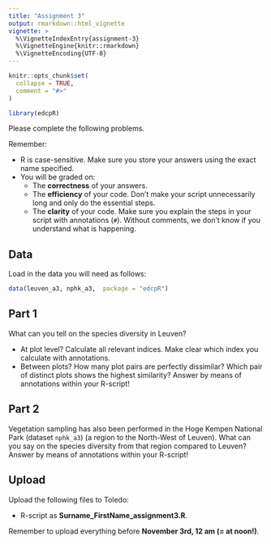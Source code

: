 ```yaml
---
title: "Assignment 3"
output: rmarkdown::html_vignette
vignette: >
  %\VignetteIndexEntry{assignment-3}
  %\VignetteEngine{knitr::rmarkdown}
  %\VignetteEncoding{UTF-8}
---
```


```r
knitr::opts_chunk$set(
  collapse = TRUE,
  comment = "#>"
)
```

```r
library(edcpR)
```

Please complete the following problems.

Remember:

- R is case-sensitive. Make sure you store your answers using the exact name specified.
- You will be graded on:
  - The **correctness** of your answers.
  - The **efficiency** of your code. Don't make your script unnecessarily long and only do the essential steps.
  - The **clarity** of your code. Make sure you explain the steps in your script with annotations (`#`). Without comments, we don't know if you understand what is happening.

## Data

Load in the data you will need as follows:

```r
data(leuven_a3, nphk_a3,  package = "edcpR")
```

## Part 1

What can you tell on the species diversity in Leuven? 

- At plot level? Calculate all relevant indices. Make clear which index you calculate with annotations.
- Between plots? How many plot pairs are perfectly dissimilar? Which pair of distinct plots shows the highest similarity? Answer by means of annotations within your R-script!

## Part 2

Vegetation sampling has also been performed in the Hoge Kempen National Park (dataset `nphk_a3`) (a region to the North-West of Leuven). What can you say on the species diversity from that region compared to Leuven? Answer by means of annotations within your R-script!

## Upload

Upload the following files to Toledo:

- R-script as **Surname_FirstName_assignment3.R**.

Remember to upload everything before **November 3rd, 12 am (= at noon!)**.